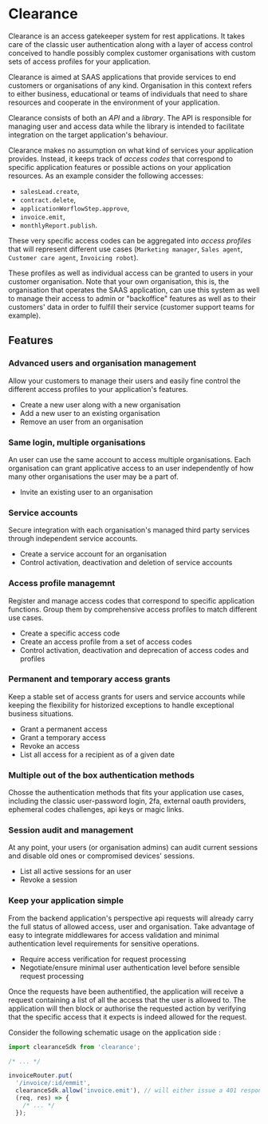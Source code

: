 # Clearance

Clearance is an access gatekeeper system for rest applications. It takes care of the classic user authentication along with a layer of access control conceived to handle possibly complex customer organisations with custom sets of access profiles for your application.

Clearance is aimed at SAAS applications that provide services to end customers or organisations of any kind. Organisation in this context refers to either business, educational or teams of individuals that need to share resources and cooperate in the environment of your application.

Clearance consists of both an *API* and a *library*. The API is responsible for managing user and access data while the library is intended to facilitate integration on the target application's behaviour.

Clearance makes no assumption on what kind of services your application provides. Instead, it keeps track of *access codes* that correspond to specific application features or possible actions on your application resources. As an example consider the following accesses:

- `salesLead.create`,
- `contract.delete`,
- `applicationWorflowStep.approve`,
- `invoice.emit`,
- `monthlyReport.publish`.

These very specific access codes can be aggregated into *access profiles* that will represent different use cases (`Marketing manager`, `Sales agent`, `Customer care agent`, `Invoicing robot`).

These profiles as well as individual access can be granted to users in your customer organisation. Note that your own organisation, this is, the organisation that operates the SAAS application, can use this system as well to manage their access to admin or "backoffice" features as well as to their customers' data in order to fulfill their service (customer support teams for example).


## Features

### Advanced users and organisation management

Allow your customers to manage their users and easily fine control the different access profiles to your application's features.

- Create a new user along with a new organisation
- Add a new user to an existing organisation
- Remove an user from an organisation

### Same login, multiple organisations

An user can use the same account to access multiple organisations. Each organisation can grant applicative access to an user independently of how many other organisations the user may be a part of.

- Invite an existing user to an organisation

### Service accounts

Secure integration with each organisation's managed third party services through independent service accounts.

- Create a service account for an organisation
- Control activation, deactivation and deletion of service accounts

### Access profile managemnt

Register and manage access codes that correspond to specific application functions. Group them by comprehensive access profiles to match different use cases.

- Create a specific access code
- Create an access profile from a set of access codes
- Control activation, deactivation and deprecation of access codes and profiles

### Permanent and temporary access grants

Keep a stable set of access grants for users and service accounts while keeping the flexibility for historized exceptions to handle exceptional business situations.

- Grant a permanent access
- Grant a temporary access
- Revoke an access
- List all access for a recipient as of a given date

### Multiple out of the box authentication methods

Chosse the authentication methods that fits your application use cases, including the classic user-password login, 2fa, external oauth providers, ephemeral codes challenges, api keys or magic links.

### Session audit and management

At any point, your users (or organisation admins) can audit current sessions and disable old ones or compromised devices' sessions.

- List all active sessions for an user
- Revoke a session

### Keep your application simple

From the backend application's perspective api requests will already carry the full status of allowed access, user and organisation. Take advantage of easy to integrate middlewares for access validation and minimal authentication level requirements for sensitive operations.

- Require access verification for request processing
- Negotiate/ensure minimal user authentication level before sensible request processing

Once the requests have been authentified, the application will receive a request containing a list of all the access that the user is allowed to. The application will then block or authorise the requested action by verifying that the specific access that it expects is indeed allowed for the request.

Consider the following schematic usage on the application side :

```ts title="invoiceRouter.ts"
import clearanceSdk from 'clearance';

/* ... */

invoiceRouter.put(
  '/invoice/:id/emmit',
  clearanceSdk.allow('invoice.emit'), // will either issue a 401 response or continue
  (req, res) => {
    /* ... */
  });
```